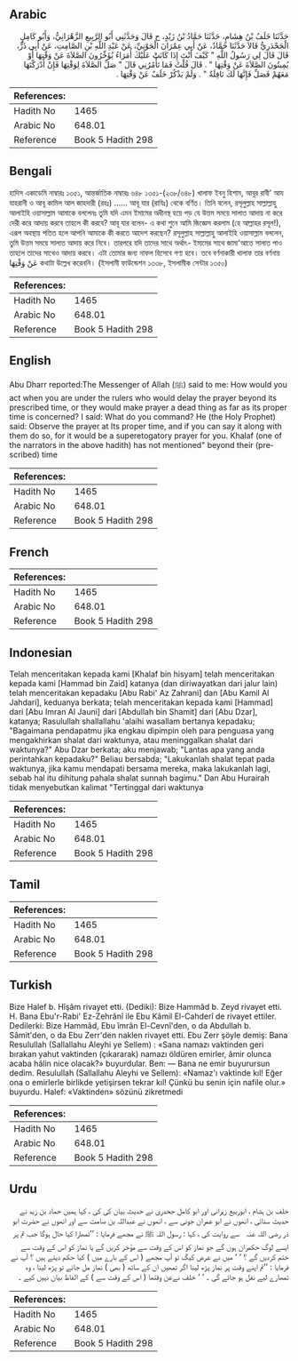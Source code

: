 ## Arabic


<div dir="rtl" lang="ar" style={{fontSize:'larger',backgroundColor:'#f8f9fa',padding:20}}>
حَدَّثَنَا خَلَفُ بْنُ هِشَامٍ، حَدَّثَنَا حَمَّادُ بْنُ زَيْدٍ، ح قَالَ وَحَدَّثَنِي أَبُو الرَّبِيعِ الزَّهْرَانِيُّ، وَأَبُو كَامِلٍ الْجَحْدَرِيُّ قَالاَ حَدَّثَنَا حَمَّادٌ، عَنْ أَبِي عِمْرَانَ الْجَوْنِيِّ، عَنْ عَبْدِ اللَّهِ بْنِ الصَّامِتِ، عَنْ أَبِي ذَرٍّ، قَالَ قَالَ لِي رَسُولُ اللَّهِ ‏"‏ كَيْفَ أَنْتَ إِذَا كَانَتْ عَلَيْكَ أُمَرَاءُ يُؤَخِّرُونَ الصَّلاَةَ عَنْ وَقْتِهَا أَوْ يُمِيتُونَ الصَّلاَةَ عَنْ وَقْتِهَا ‏"‏ ‏.‏ قَالَ قُلْتُ فَمَا تَأْمُرُنِي قَالَ ‏"‏ صَلِّ الصَّلاَةَ لِوَقْتِهَا فَإِنْ أَدْرَكْتَهَا مَعَهُمْ فَصَلِّ فَإِنَّهَا لَكَ نَافِلَةٌ ‏"‏ ‏.‏ وَلَمْ يَذْكُرْ خَلَفٌ عَنْ وَقْتِهَا ‏.‏
</div>
<div style={{backgroundColor:'#f8f9fa',padding:20, marginBottom: 10}}><table> <thead> <tr> <th>References:</th> <th></th> </tr> </thead> <tbody><tr><td>Hadith No</td><td>1465</td></tr><tr><td>Arabic No</td><td>648.01</td></tr><tr><td>Reference</td><td>Book 5 Hadith 298</td></tr></tbody></table></div>

## Bengali


<div dir="ltr" lang="bn" style={{fontSize:'larger',backgroundColor:'#f8f9fa',padding:20}}>
হাদিস একাডেমি নাম্বারঃ ১৩৫১, আন্তর্জাতিক নাম্বারঃ ৬৪৮ ১৩৫১-(২৩৮/৬৪৮) খালাফ ইবনু হিশাম, আবূর রাবী' আয যাহরানী ও আবূ কামিল আল জাহদারী (রহঃ) ...... আবূ যার (রাযিঃ) থেকে বর্ণিত। তিনি বলেন, রসূলুল্লাহ সাল্লাল্লাহু আলাইহি ওয়াসাল্লাম আমাকে বললেনঃ তুমি যদি এমন ইমামের অধীনস্থ হয়ে পড় যে উত্তম সময়ে সালাত আদায় না করে দেরী করে আদায় করবে তাহলে কী করবে? আবূ যার বলেন- এ কথা শুনে আমি জিজ্ঞেস করলাম (হে আল্লাহর রসূল!), এরূপ অবস্থায় পতিত হলে আপনি আমাকে কী করতে আদেশ করছেন? রসূলুল্লাহ সাল্লাল্লাহু আলাইহি ওয়াসাল্লাম বললেন, তুমি উত্তম সময়ে সালাত আদায় করে নিবে। তারপরে যদি তাদের সাথে অর্থাৎ- ইমামের সাথে জামা'আতে সালাত পাও তাহলে তাদের সাথেও আদায় করবে। এটা তোমার জন্য নাফল হিসেবে গণ্য হবে। তবে বর্ণনাকারী খালাফ তার বর্ণনায় عَنْ وَقْتِهَا কথাটা উল্লেখ করেননি। (ইসলামী ফাউন্ডেশন ১৩৩৮, ইসলামীক সেন্টার ১৩৫০)
</div>
<div style={{backgroundColor:'#f8f9fa',padding:20, marginBottom: 10}}><table> <thead> <tr> <th>References:</th> <th></th> </tr> </thead> <tbody><tr><td>Hadith No</td><td>1465</td></tr><tr><td>Arabic No</td><td>648.01</td></tr><tr><td>Reference</td><td>Book 5 Hadith 298</td></tr></tbody></table></div>

## English


<div dir="ltr" lang="en" style={{fontSize:'larger',backgroundColor:'#f8f9fa',padding:20}}>
Abu Dharr reported:The Messenger of Allah (ﷺ) said to me: How would you act when you are under the rulers who would delay the prayer beyond its prescribed time, or they would make prayer a dead thing as far as its proper time is concerned? I said: What do you command? He (the Holy Prophet) said: Observe the prayer at Its proper time, and if you can say it along with them do so, for it would be a superetogatory prayer for you. Khalaf (one of the narrators in the above hadith) has not mentioned" beyond their (prescribed) time
</div>
<div style={{backgroundColor:'#f8f9fa',padding:20, marginBottom: 10}}><table> <thead> <tr> <th>References:</th> <th></th> </tr> </thead> <tbody><tr><td>Hadith No</td><td>1465</td></tr><tr><td>Arabic No</td><td>648.01</td></tr><tr><td>Reference</td><td>Book 5 Hadith 298</td></tr></tbody></table></div>

## French


<div dir="ltr" lang="fr" style={{fontSize:'larger',backgroundColor:'#f8f9fa',padding:20}}>

</div>
<div style={{backgroundColor:'#f8f9fa',padding:20, marginBottom: 10}}><table> <thead> <tr> <th>References:</th> <th></th> </tr> </thead> <tbody><tr><td>Hadith No</td><td>1465</td></tr><tr><td>Arabic No</td><td>648.01</td></tr><tr><td>Reference</td><td>Book 5 Hadith 298</td></tr></tbody></table></div>

## Indonesian


<div dir="ltr" lang="id" style={{fontSize:'larger',backgroundColor:'#f8f9fa',padding:20}}>
Telah menceritakan kepada kami [Khalaf bin hisyam] telah menceritakan kepada kami [Hammad bin Zaid] katanya (dan diriwayatkan dari jalur lain) telah menceritakan kepadaku [Abu Rabi' Az Zahrani] dan [Abu Kamil Al Jahdari], keduanya berkata; telah menceritakan kepada kami [Hammad] dari [Abu Imran Al Jauni] dari [Abdullah bin Shamit] dari [Abu Dzar], katanya; Rasulullah shallallahu 'alaihi wasallam bertanya kepadaku; "Bagaimana pendapatmu jika engkau dipimpin oleh para penguasa yang mengakhirkan shalat dari waktunya, atau meninggalkan shalat dari waktunya?" Abu Dzar berkata; aku menjawab; "Lantas apa yang anda perintahkan kepadaku?" Beliau bersabda; "Lakukanlah shalat tepat pada waktunya, jika kamu mendapati bersama mereka, maka lakukanlah lagi, sebab hal itu dihitung pahala shalat sunnah bagimu." Dan Abu Hurairah tidak menyebutkan kalimat "Tertinggal dari waktunya
</div>
<div style={{backgroundColor:'#f8f9fa',padding:20, marginBottom: 10}}><table> <thead> <tr> <th>References:</th> <th></th> </tr> </thead> <tbody><tr><td>Hadith No</td><td>1465</td></tr><tr><td>Arabic No</td><td>648.01</td></tr><tr><td>Reference</td><td>Book 5 Hadith 298</td></tr></tbody></table></div>

## Tamil


<div dir="ltr" lang="ta" style={{fontSize:'larger',backgroundColor:'#f8f9fa',padding:20}}>

</div>
<div style={{backgroundColor:'#f8f9fa',padding:20, marginBottom: 10}}><table> <thead> <tr> <th>References:</th> <th></th> </tr> </thead> <tbody><tr><td>Hadith No</td><td>1465</td></tr><tr><td>Arabic No</td><td>648.01</td></tr><tr><td>Reference</td><td>Book 5 Hadith 298</td></tr></tbody></table></div>

## Turkish


<div dir="ltr" lang="tr" style={{fontSize:'larger',backgroundColor:'#f8f9fa',padding:20}}>
Bize Halef b. Hîşâm rivayet etti. (Dediki): Bize Hammâd b. Zeyd rivayet etti. H. Bana Ebu'r-Rabi' Ez-Zehrânî ile Ebu Kâmil El-Cahderî de rivayet ettiler. Dedilerki: Bize Hammâd, Ebu îmrân El-Cevnî'den, o da Abdullah b. Sâmit'den, o da Ebu Zerr'den naklen rivayet etti. Ebu Zerr şöyle demiş: Bana Resulullah (Sallallahu Aleyhi ye Sellem) : «Sana namazı vaktinden geri bırakan yahut vaktinden (çıkararak) namazı öldüren emirler, âmir olunca acaba hâlin nice olacak?» buyurdular. Ben: — Bana ne emir buyurursun dedim. Resulullah (Sallallahu Aleyhi ve Sellem): «Namaz'ı vaktinde kıl! Eğer ona o emirlerle birlikde yetişirsen tekrar kıl! Çünkü bu senin için nafile olur.» buyurdu. Halef: «Vaktinden» sözünü zikretmedi
</div>
<div style={{backgroundColor:'#f8f9fa',padding:20, marginBottom: 10}}><table> <thead> <tr> <th>References:</th> <th></th> </tr> </thead> <tbody><tr><td>Hadith No</td><td>1465</td></tr><tr><td>Arabic No</td><td>648.01</td></tr><tr><td>Reference</td><td>Book 5 Hadith 298</td></tr></tbody></table></div>

## Urdu


<div dir="rtl" lang="ur" style={{fontSize:'larger',backgroundColor:'#f8f9fa',padding:20}}>
خلف بن ہشام ، ابوربیع زہرانی اور ابو کامل جحدری نے حدیث بیان کی کی ، کہا ہمیں حماد بن زید نے حدیث سنائی ، انھوں نے ابو عمران جونی سے ، انھوں نے عبداللہ بن صامت سے اور انھوں نے حضرت ابو ذر ‌رضی ‌اللہ ‌عنہ ‌ ‌ سے روایت کی ، کہا : رسول اللہ ﷺ نے مجھے فرمایا : ’’تمھارا کیا حال ہوگا جب تم پر ایسے لوگ حکمران ہوں گے جو نماز کو اس کے وقت سے مؤخر کریں گے یا نماز کو اس کے وقت سے ختم کردیں گے ؟ ‘ ‘ میں نے عرض کیگ تو آپ مجھے ( اس کے بارے میں ) کیا حکم دیتے ہیں ؟ آپ نے فرمایا : ’’تم اپنے وقت پر نماز پڑھ لینا اگر تمھیں ان کے ساتھ ( بھی ) نماز مل جائے تو پڑھ لینا ، وہ تمھارے لیے نفل ہو جائے گی ۔ ‘ ‘ خلف نےعن وقتھا ( اس کے وقت سے ) کے الفاظ بیان نہیں کیے ۔
</div>
<div style={{backgroundColor:'#f8f9fa',padding:20, marginBottom: 10}}><table> <thead> <tr> <th>References:</th> <th></th> </tr> </thead> <tbody><tr><td>Hadith No</td><td>1465</td></tr><tr><td>Arabic No</td><td>648.01</td></tr><tr><td>Reference</td><td>Book 5 Hadith 298</td></tr></tbody></table></div>